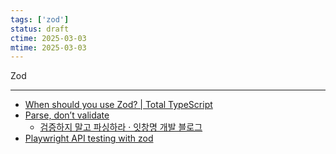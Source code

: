 ```yaml
---
tags: ['zod']
status: draft
ctime: 2025-03-03
mtime: 2025-03-03
---
```



<QuoteLink url="https://zod.dev/">Zod</QuoteLink>

---

- [When should you use Zod? | Total TypeScript](https://www.totaltypescript.com/when-should-you-use-zod)
- [Parse, don’t validate](https://lexi-lambda.github.io/blog/2019/11/05/parse-don-t-validate/)
  - [검증하지 말고 파싱하라 · 잇창명 개발 블로그](https://eatchangmyeong.github.io/2022/12/04/parse-don-t-validate.html)
- [Playwright API testing with zod](https://timdeschryver.dev/blog/playwright-api-testing-with-zod)
